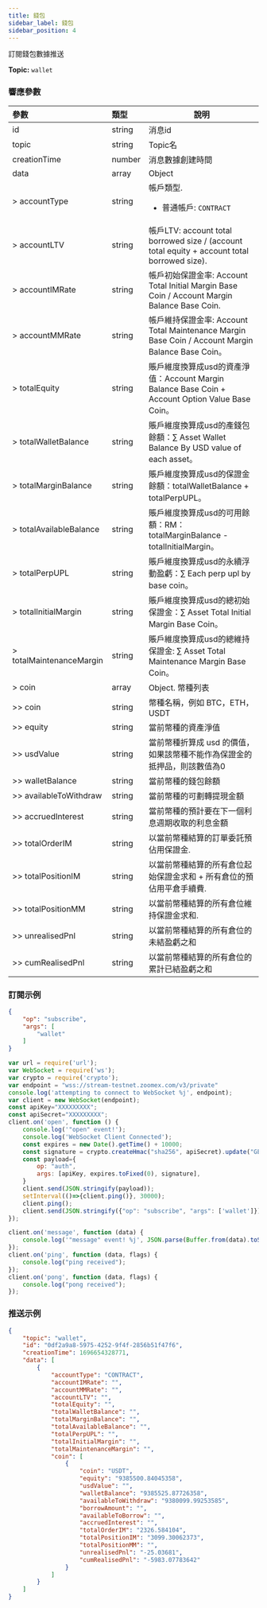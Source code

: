 ```yaml
---
title: 錢包
sidebar_label: 錢包
sidebar_position: 4
---
```


訂閱錢包數據推送

**Topic:** `wallet`

### 響應參數
| 參數 | 類型 | 說明|
|:----- |:-----|----- |
|id |string |消息id|
|topic |string |Topic名 |
|creationTime |number |消息數據創建時間 |
|data |array |Object |
|> accountType |string |帳戶類型. <ul><li>普通帳戶: `CONTRACT`</li></ul> |
|> accountLTV |string |帳戶LTV: account total borrowed size / (account total equity + account total borrowed size). |
|> accountIMRate |string |帳戶初始保證金率: Account Total Initial Margin Base Coin / Account Margin Balance Base Coin.|
|> accountMMRate |string |帳戶維持保證金率: Account Total Maintenance Margin Base Coin / Account Margin Balance Base Coin。|
|> totalEquity |string |賬戶維度換算成usd的資產淨值：Account Margin Balance Base Coin + Account Option Value Base Coin。|
|> totalWalletBalance |string |賬戶維度換算成usd的產錢包餘額：∑ Asset Wallet Balance By USD value of each asset。|
|> totalMarginBalance |string |賬戶維度換算成usd的保證金餘額：totalWalletBalance + totalPerpUPL。|
|> totalAvailableBalance |string |賬戶維度換算成usd的可用餘額：RM：totalMarginBalance - totalInitialMargin。|
|> totalPerpUPL |string |賬戶維度換算成usd的永續浮動盈虧：∑ Each perp upl by base coin。|
|> totalInitialMargin |string |賬戶維度換算成usd的總初始保證金：∑ Asset Total Initial Margin Base Coin。|
|> totalMaintenanceMargin |string |賬戶維度換算成usd的總維持保證金: ∑ Asset Total Maintenance Margin Base Coin。|
|> coin |array |Object. 幣種列表|
|>> coin |string |幣種名稱，例如 BTC，ETH，USDT|
|>> equity |string |當前幣種的資產淨值|
|>> usdValue |string |當前幣種折算成 usd 的價值，如果該幣種不能作為保證金的抵押品，則該數值為0|
|>> walletBalance |string |當前幣種的錢包餘額|
|>> availableToWithdraw |string |當前幣種的可劃轉提現金額 |
|>> accruedInterest	|string	|當前幣種的預計要在下一個利息週期收取的利息金額|
|>> totalOrderIM |string |以當前幣種結算的訂單委託預佔用保證金.|
|>> totalPositionIM	|string	|以當前幣種結算的所有倉位起始保證金求和 + 所有倉位的預佔用平倉手續費. |
|>> totalPositionMM	|string |以當前幣種結算的所有倉位維持保證金求和. |
|>> unrealisedPnl |string |以當前幣種結算的所有倉位的未結盈虧之和|
|>> cumRealisedPnl |string |以當前幣種結算的所有倉位的累計已結盈虧之和|

### 訂閱示例
```json
{
    "op": "subscribe",
    "args": [
        "wallet"
    ]
}
```

```javascript
var url = require('url');
var WebSocket = require('ws');
var crypto = require('crypto');
var endpoint = "wss://stream-testnet.zoomex.com/v3/private"
console.log('attempting to connect to WebSocket %j', endpoint);
var client = new WebSocket(endpoint);
const apiKey="XXXXXXXXX";
const apiSecret="XXXXXXXXX";
client.on('open', function () {
	console.log('"open" event!');
	console.log('WebSocket Client Connected');
	const expires = new Date().getTime() + 10000;
	const signature = crypto.createHmac("sha256", apiSecret).update("GET/realtime" + expires).digest("hex");
	const payload={
		op: "auth",
		args: [apiKey, expires.toFixed(0), signature],
	}
	client.send(JSON.stringify(payload));
	setInterval(()=>{client.ping()}, 30000);
	client.ping();
	client.send(JSON.stringify({"op": "subscribe", "args": ['wallet']}));
});

client.on('message', function (data) {
	console.log('"message" event! %j', JSON.parse(Buffer.from(data).toString()));
});
client.on('ping', function (data, flags) {
	console.log("ping received");
});
client.on('pong', function (data, flags) {
	console.log("pong received");
});
```

### 推送示例

```json
{
    "topic": "wallet",
    "id": "0df2a9a8-5975-4252-9f4f-2856b51f47f6",
    "creationTime": 1696654328771,
    "data": [
        {
            "accountType": "CONTRACT",
            "accountIMRate": "",
            "accountMMRate": "",
            "accountLTV": "",
            "totalEquity": "",
            "totalWalletBalance": "",
            "totalMarginBalance": "",
            "totalAvailableBalance": "",
            "totalPerpUPL": "",
            "totalInitialMargin": "",
            "totalMaintenanceMargin": "",
            "coin": [
                {
                    "coin": "USDT",
                    "equity": "9385500.84045358",
                    "usdValue": "",
                    "walletBalance": "9385525.87726358",
                    "availableToWithdraw": "9380099.99253585",
                    "borrowAmount": "",
                    "availableToBorrow": "",
                    "accruedInterest": "",
                    "totalOrderIM": "2326.584104",
                    "totalPositionIM": "3099.30062373",
                    "totalPositionMM": "",
                    "unrealisedPnl": "-25.03681",
                    "cumRealisedPnl": "-5983.07783642"
                }
            ]
        }
    ]
}
```
